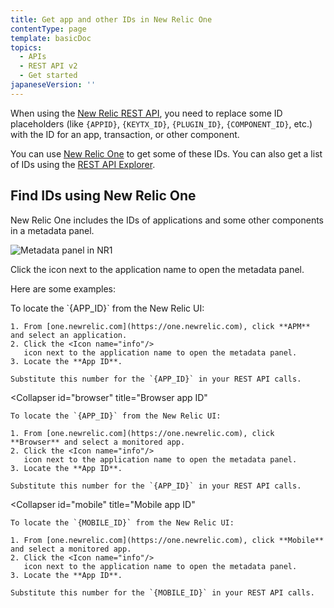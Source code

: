 ```yaml
---
title: Get app and other IDs in New Relic One
contentType: page
template: basicDoc
topics:
  - APIs
  - REST API v2
  - Get started
japaneseVersion: ''
---
```


When using the [New Relic REST API](/docs/apis/rest-api-v2/getting-started/introduction-new-relic-rest-api-v2), you need to replace some ID placeholders (like `{APPID}`, `{KEYTX_ID}`, `{PLUGIN_ID}`, `{COMPONENT_ID}`, etc.) with the ID for an app, transaction, or other component.

You can use [New Relic One](/docs/new-relic-one/use-new-relic-one/get-started/introduction-new-relic-one) to get some of these IDs. You can also get a list of IDs using the [REST API Explorer](/docs/apis/rest-api-v2/get-started/list-application-id-host-id-instance-id).

## Find IDs using New Relic One

New Relic One includes the IDs of applications and some other components in a metadata panel.

![Metadata panel in NR1](./images/2020-08-07-15.29.26.gif "Metadata panel in NR1")

Click the <Icon name="info"/>
icon next to the application name to open the metadata panel.

Here are some examples:

<CollapserGroup>
  <Collapser
    id="apm"
    title="APM: App ID"
  >
    To locate the `{APP_ID}` from the New Relic UI:

    1. From [one.newrelic.com](https://one.newrelic.com), click **APM** and select an application.
    2. Click the <Icon name="info"/>
       icon next to the application name to open the metadata panel.
    3. Locate the **App ID**.

    Substitute this number for the `{APP_ID}` in your REST API calls.
  </Collapser>

  <Collapser
    id="browser"
    title="Browser app ID"
  >
    To locate the `{APP_ID}` from the New Relic UI:

    1. From [one.newrelic.com](https://one.newrelic.com), click **Browser** and select a monitored app.
    2. Click the <Icon name="info"/>
       icon next to the application name to open the metadata panel.
    3. Locate the **App ID**.

    Substitute this number for the `{APP_ID}` in your REST API calls.
  </Collapser>

  <Collapser
    id="mobile"
    title="Mobile app ID"
  >
    To locate the `{MOBILE_ID}` from the New Relic UI:

    1. From [one.newrelic.com](https://one.newrelic.com), click **Mobile** and select a monitored app.
    2. Click the <Icon name="info"/>
       icon next to the application name to open the metadata panel.
    3. Locate the **App ID**.

    Substitute this number for the `{MOBILE_ID}` in your REST API calls.
  </Collapser>
</CollapserGroup>
